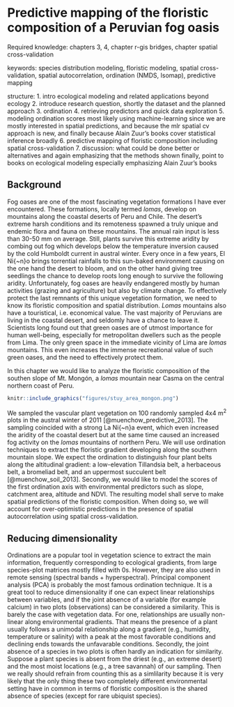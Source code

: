# Predictive mapping of the floristic composition of a Peruvian fog oasis
Required knowledge: chapters 3, 4, chapter r-gis bridges, chapter spatial cross-validation

keywords: species distribution modeling, floristic modeling, spatial cross-validation, spatial autocorrelation, ordination (NMDS, Isomap), predictive mapping

structure:
1. intro ecological modeling and related applications beyond ecology
2. introduce research question, shortly the dataset and the planned approach
3. ordination
4. retrieving predictors and quick data exploration
5. modeling ordination scores most likely using machine-learning since we are mostly interested in spatial predictions, and because the mlr spatial cv approach is new, and finally because Alain Zuur's books cover statistical inference broadly
6. predictive mapping of floristic composition including spatial cross-validation
7. discussion: what could be done better or alternatives and again emphasizing that the methods shown
finally, point to books on ecological modeling especially emphasizing Alain Zuur's books

## Background
Fog oases are one of the most fascinating vegetation formations I have ever encountered. 
These formations, locally termed *lomas*, develop on mountains along the coastal deserts of Peru and Chile.
The desert's extreme harsh conditions and its remoteness spawned a truly unique and endemic flora and fauna on these mountains.
The annual rain input is less than 30-50 mm on average.
Still, plants survive this extreme aridity by combing out fog which develops below the temperature inversion caused by the cold Humboldt current in austral winter.
Every once in a few years, El Ni{\~n}o brings torrential rainfalls to this sun-baked environment causing on the one hand the desert to bloom, and on the other hand giving tree seedlings the chance to develop roots long enough to survive the following aridity.
Unfortunately, fog oases are heavily endangered mostly by human activities (grazing and agriculture) but also by climate change.
To effectively protect the last remnants of this unique vegetation formation, we need to know its floristic composition and spatial distribution.
*Lomas* mountains also have a touristical, i.e. economical value.
The vast majority of Peruvians are living in the coastal desert, and seldomly have a chance to leave it.
Scientists long found out that green oases are of utmost importance for human well-being, especially for metropolitan dwellers such as the people from Lima.
The only green space in the immediate vicinity of Lima are *lomas* mountains.
This even increases the immense recreational value of such green oases, and the need to effectively protect them.

In this chapter we would like to analyze the floristic composition of the southen slope of Mt. Mongón, a *lomas* mountain near Casma on the central northern coast of Peru.

```r
knitr::include_graphics("figures/stuy_area_mongon.png")
```

<!-- compile the document and check if references are converted, maybe you have to use nocite-->

We sampled the vascular plant vegetation on 100 randomly sampled 4x4 m^2^ plots in the austral winter of 2011 [@muenchow_predictive_2013]. 
The sampling coincided with a strong La Ni{\~n}a event, which even increased the aridity of the coastal desert but at the same time caused an increased fog activity on the *lomas* mountains of northern Peru.
We will use ordination techniques to extract the floristic gradient developing along the southern mountain slope.
We expect the ordination to distinguish four plant belts along the altitudinal gradient: a low-elevation Tillandsia belt, a herbaceous belt, a bromeliad belt, and an uppermost succulent belt [@muenchow_soil_2013].
Secondly, we would like to model the scores of the first ordination axis with environmental predictors such as slope, catchment area, altitude and NDVI.
The resulting model shall serve to make spatial predictions of the floristic composition.
When doing so, we will account for over-optimistic predictions in the presence of spatial autocorrelation using spatial cross-validation.

## Reducing dimensionality
Ordinations are a popular tool in vegetation science to extract the main information, frequently corresponding to ecological gradients, from large species-plot matrices mostly filled with 0s. 
However, they are also used in remote sensing (spectral bands + hyperspectral).
Principal component analysis (PCA) is probably the most famous ordination technique. 
It is a great tool to reduce dimensionality if one can expect linear relationships between variables, and if the joint absence of a variable (for example calcium) in two plots (observations) can be considered a similarity.
This is barely the case with vegetation data.
For one, relationships are usually non-linear along environmental gradients.
That means the presence of a plant usually follows a unimodal relationship along a gradient (e.g., humidity, temperature or salinity) with a peak at the most favorable conditions and declining ends towards the unfavarable conditions. 
Secondly, the joint absence of a species in two plots is often hardly an indication for similarity.
Suppose a plant species is absent from the driest (e.g., an extreme desert) and the most moist locations (e.g., a tree savannah) of our sampling.
Then we really should refrain from counting this as a simlilarity because it is very likely that the only thing these two completely different environmental setting have in common in terms of floristic composition is the shared absence of species (except for rare ubiquist species). 





